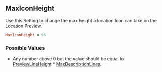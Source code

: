 ## MaxIconHeight

Use this Setting to change the max height a location Icon can take on the Location Preview. 


```ruby
MaxIconHeight = 96
```

### Possible Values

- Any number above 0 but the value should be equal to [PreviewLineHeight](general#previewlineheight) * [MaxDescriptionLines](#maxdescriptionlines).